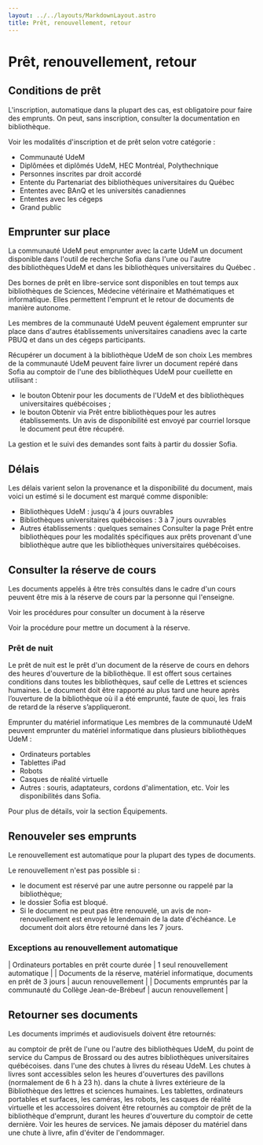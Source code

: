 ```yaml
---
layout: ../../layouts/MarkdownLayout.astro
title: Prêt, renouvellement, retour
---
```


# Prêt, renouvellement, retour

## Conditions de prêt

L'inscription, automatique dans la plupart des cas, est obligatoire pour faire des emprunts. On peut, sans inscription, consulter la documentation en bibliothèque.

Voir les modalités d'inscription et de prêt selon votre catégorie  :

- Communauté UdeM
- Diplômées et diplômés UdeM, HEC Montréal, Polythechnique
- Personnes inscrites par droit accordé
- Entente du Partenariat des bibliothèques universitaires du Québec
- Ententes avec BAnQ et les universités canadiennes
- Ententes avec les cégeps
- Grand public

## Emprunter sur place
La communauté UdeM peut emprunter avec la carte UdeM un document disponible dans l'outil de recherche Sofia  dans l'une ou l'autre des bibliothèques UdeM et dans les bibliothèques universitaires du Québec .

Des bornes de prêt en libre-service sont disponibles en tout temps aux bibliothèques de Sciences, Médecine vétérinaire et Mathématiques et informatique. Elles permettent l'emprunt et le retour de documents de manière autonome.  

Les membres de la communauté UdeM peuvent également emprunter sur place dans d'autres établissements universitaires canadiens avec la carte PBUQ et dans un des cégeps participants.

Récupérer un document à la bibliothèque UdeM de son choix
Les membres de la communauté UdeM peuvent faire livrer un document repéré dans Sofia au comptoir de l'une des bibliothèques UdeM pour cueillette en utilisant :

- le bouton Obtenir pour les documents de l'UdeM et des bibliothèques universitaires québécoises ;
- le bouton Obtenir via Prêt entre bibliothèques pour les autres établissements.
Un avis de disponibilité est envoyé par courriel lorsque le document peut être récupéré.

La gestion et le suivi des demandes sont faits à partir du dossier Sofia.

## Délais
Les délais varient selon la provenance et la disponibilité du document, mais voici un estimé si le document est marqué comme disponible:

- Bibliothèques UdeM : jusqu'à 4 jours ouvrables
- Bibliothèques universitaires québécoises : 3 à 7 jours ouvrables
- Autres établissements : quelques semaines
Consulter la page Prêt entre bibliothèques pour les modalités spécifiques aux prêts provenant d'une bibliothèque autre que les bibliothèques universitaires québécoises.

## Consulter la réserve de cours
Les documents appelés à être très consultés dans le cadre d'un cours peuvent être mis à la réserve de cours par la personne qui l'enseigne. 

Voir les procédures pour consulter un document à la réserve

Voir la procédure pour mettre un document à la réserve.

### Prêt de nuit
Le prêt de nuit est le prêt d'un document de la réserve de cours en dehors des heures d'ouverture de la bibliothèque. Il est offert sous certaines conditions dans toutes les bibliothèques, sauf celle de Lettres et sciences humaines. Le document doit être rapporté au plus tard une heure après l’ouverture de la bibliothèque où il a été emprunté, faute de quoi, les  frais de retard de la réserve s’appliqueront.

Emprunter du matériel informatique
Les membres de la communauté UdeM peuvent emprunter du matériel informatique dans plusieurs bibliothèques UdeM :

- Ordinateurs portables
- Tablettes iPad
- Robots
- Casques de réalité virtuelle
- Autres : souris, adaptateurs, cordons d'alimentation, etc. Voir les disponibilités dans Sofia.

Pour plus de détails, voir la section Équipements. 

## Renouveler ses emprunts
Le renouvellement est automatique pour la plupart des types de documents.

Le renouvellement n'est pas possible si : 

- le document est réservé par une autre personne ou rappelé par la bibliothèque;
- le dossier Sofia est bloqué.
- Si le document ne peut pas être renouvelé, un avis de non-renouvellement est envoyé le lendemain de la date d'échéance. Le document doit alors être retourné dans les 7 jours.

### Exceptions au renouvellement automatique
| Ordinateurs portables en prêt courte durée | 1 seul renouvellement automatique |
| Documents de la réserve, matériel informatique, documents en prêt de 3 jours | aucun renouvellement |
| Documents empruntés par la communauté du Collège Jean-de-Brébeuf | aucun renouvellement |

## Retourner ses documents
Les documents imprimés et audiovisuels doivent être retournés:

au comptoir de prêt de l'une ou l'autre des bibliothèques UdeM, du point de service du Campus de Brossard ou des autres bibliothèques universitaires québécoises.
dans l'une des chutes à livres du réseau UdeM. Les chutes à livres sont accessibles selon les heures d'ouvertures des pavillons (normalement de 6 h à 23 h).
dans la chute à livres extérieure de la Bibliothèque des lettres et sciences humaines.
Les tablettes, ordinateurs portables et surfaces, les caméras, les robots, les casques de réalité virtuelle et les accessoires doivent être retournés au comptoir de prêt de la bibliothèque d'emprunt, durant les heures d'ouverture du comptoir de cette dernière. Voir les heures de services.  Ne jamais déposer du matériel dans une chute à livre, afin d'éviter de l'endommager.